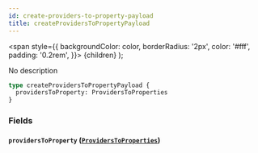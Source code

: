 ```yaml
---
id: create-providers-to-property-payload
title: createProvidersToPropertyPayload
---
```


<span
style={{
      backgroundColor: color,
      borderRadius: '2px',
      color: '#fff',
      padding: '0.2rem',
    }}>
{children}
</span>
);

No description

```graphql
type createProvidersToPropertyPayload {
  providersToProperty: ProvidersToProperties
}
```

### Fields

#### `providersToProperty` ([`ProvidersToProperties`](/v1/objects/providers-to-properties))
